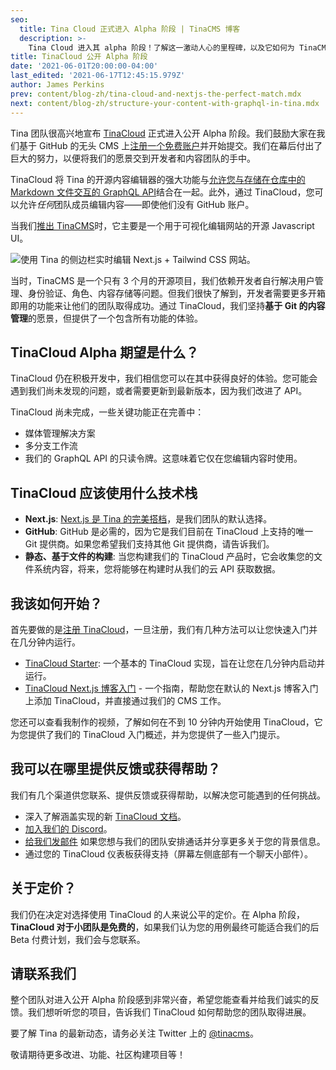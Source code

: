 ```yaml
---
seo:
  title: Tina Cloud 正式进入 Alpha 阶段 | TinaCMS 博客
  description: >-
    Tina Cloud 进入其 alpha 阶段！了解这一激动人心的里程碑，以及它如何为 TinaCMS 引入基于云的内容管理。
title: TinaCloud 公开 Alpha 阶段
date: '2021-06-01T20:00:00-04:00'
last_edited: '2021-06-17T12:45:15.979Z'
author: James Perkins
prev: content/blog-zh/tina-cloud-and-nextjs-the-perfect-match.mdx
next: content/blog-zh/structure-your-content-with-graphql-in-tina.mdx
---
```


Tina 团队很高兴地宣布 [TinaCloud](/) 正式进入公开 Alpha 阶段。我们鼓励大家在我们基于 GitHub 的无头 CMS 上[注册一个免费账户](https://app.tina.io/register)并开始提交。我们在幕后付出了巨大的努力，以便将我们的愿景交到开发者和内容团队的手中。

TinaCloud 将 Tina 的开源内容编辑器的强大功能与[允许您与存储在仓库中的 Markdown 文件交互的 GraphQL API](/blog/using-graphql-with-the-filesystem/)结合在一起。此外，通过 TinaCloud，您可以允许*任何*团队成员编辑内容——即使他们没有 GitHub 账户。

当我们[推出 TinaCMS](https://www.youtube.com/watch?v=iPDCmbaEF0Y)时，它主要是一个用于可视化编辑网站的开源 Javascript UI。

![使用 Tina 的侧边栏实时编辑 Next.js + Tailwind CSS 网站。](/img/blog/tina-cms-visual-editing.gif "使用 Tina 的侧边栏实时编辑 Next.js + Tailwind CSS 网站。")

当时，TinaCMS 是一个只有 3 个月的开源项目，我们依赖开发者自行解决用户管理、身份验证、角色、内容存储等问题。但我们很快了解到，开发者需要更多开箱即用的功能来让他们的团队取得成功。通过 TinaCloud，我们坚持**基于 Git 的内容管理**的愿景，但提供了一个包含所有功能的体验。

## TinaCloud Alpha 期望是什么？

TinaCloud 仍在积极开发中，我们相信您可以在其中获得良好的体验。您可能会遇到我们尚未发现的问题，或者需要更新到最新版本，因为我们改进了 API。

TinaCloud 尚未完成，一些关键功能正在完善中：

* 媒体管理解决方案
* 多分支工作流
* 我们的 GraphQL API 的只读令牌。这意味着它仅在您编辑内容时使用。

## TinaCloud 应该使用什么技术栈

* **Next.js**: [Next.js 是 Tina 的完美搭档](/blog/tina-cloud-and-nextjs-the-perfect-match/)，是我们团队的默认选择。
* **GitHub**: GitHub 是必需的，因为它是我们目前在 TinaCloud 上支持的唯一 Git 提供商。如果您希望我们支持其他 Git 提供商，请告诉我们。
* **静态、基于文件的构建**: 当您构建我们的 TinaCloud 产品时，它会收集您的文件系统内容，将来，您将能够在构建时从我们的云 API 获取数据。

## 我该如何开始？

首先要做的是[注册 TinaCloud](https://app.tina.io/register)，一旦注册，我们有几种方法可以让您快速入门并在几分钟内运行。

* [TinaCloud Starter](https://github.com/tinacms/tina-cloud-starter): 一个基本的 TinaCloud 实现，旨在让您在几分钟内启动并运行。
* [TinaCloud Next.js 博客入门](/guides/tina-cloud/existing-site/overview/) - 一个指南，帮助您在默认的 Next.js 博客入门上添加 TinaCloud，并直接通过我们的 CMS 工作。

您还可以查看我制作的视频，了解如何在不到 10 分钟内开始使用 TinaCloud，它为您提供了我们的 TinaCloud 入门概述，并为您提供了一些入门提示。

<Youtube embedSrc="https://www.youtube.com/embed/Y-fG7qzoHKw" />

## 我可以在哪里提供反馈或获得帮助？

我们有几个渠道供您联系、提供反馈或获得帮助，以解决您可能遇到的任何挑战。

* 深入了解涵盖实现的新 [TinaCloud 文档](/docs/tina-cloud/)。
* [加入我们的 Discord](https://discord.gg/zumN63Ybpf)。
* [给我们发邮件](mailto\:support@tina.io) 如果您想与我们的团队安排通话并分享更多关于您的背景信息。
* 通过您的 TinaCloud 仪表板获得支持（屏幕左侧底部有一个聊天小部件）。

## 关于定价？

我们仍在决定对选择使用 TinaCloud 的人来说公平的定价。在 Alpha 阶段，**TinaCloud 对于小团队是免费的**，如果我们认为您的用例最终可能适合我们的后 Beta 付费计划，我们会与您联系。

## 请联系我们

整个团队对进入公开 Alpha 阶段感到非常兴奋，希望您能查看并给我们诚实的反馈。我们想听听您的项目，告诉我们 TinaCloud 如何帮助您的团队取得进展。

要了解 Tina 的最新动态，请务必关注 Twitter 上的 [@tinacms](https://twitter.com/tinacms)。

敬请期待更多改进、功能、社区构建项目等！